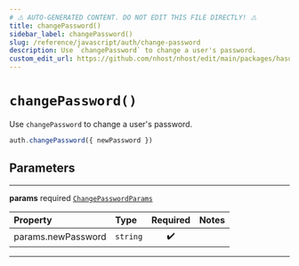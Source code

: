 ```yaml
---
# ⚠️ AUTO-GENERATED CONTENT. DO NOT EDIT THIS FILE DIRECTLY! ⚠️
title: changePassword()
sidebar_label: changePassword()
slug: /reference/javascript/auth/change-password
description: Use `changePassword` to change a user's password.
custom_edit_url: https://github.com/nhost/nhost/edit/main/packages/hasura-auth-js/src/hasura-auth-client.ts#L382
---
```


# `changePassword()`

Use `changePassword` to change a user's password.

```ts
auth.changePassword({ newPassword })
```

## Parameters

---

**<span className="parameter-name">params</span>** <span className="optional-status">required</span> [`ChangePasswordParams`](/reference/docgen/javascript/auth/types/change-password-params)

| Property                                                                                       | Type     | Required | Notes |
| :--------------------------------------------------------------------------------------------- | :------- | :------: | :---- |
| <span className="parameter-name"><span className="light-grey">params.</span>newPassword</span> | `string` |    ✔️    |       |

---
